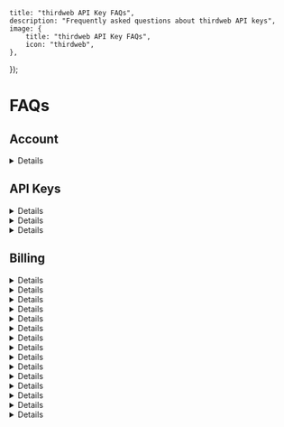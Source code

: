 
	title: "thirdweb API Key FAQs",
	description: "Frequently asked questions about thirdweb API keys",
	image: {
		title: "thirdweb API Key FAQs",
		icon: "thirdweb",
	},
});

# FAQs

## Account

<Details summary="How do I get started with thirdweb?"> 
Learn how to get started in the [Create Account](/account/create-account) guide. 
</Details>

## API Keys

<Details summary="Is the thirdweb API Key free to use?"> 
Yes, API Keys are free to create and use within specified limits which are generous for hobby tier and starter projects. For additional usage, you may need to upgrade to a paid plan. Learn more about our [pricing plans](https://thirdweb.com/pricing). 
</Details>

<Details summary="Can I use thirdweb SDKs without an API key?"> 
Yes, you can use thirdweb SDKs without an API key to override the default infrastructure. You will need to provide and pass in your own services to the SDKs.
</Details>


<Details summary="How do I get my bundle Id for a Unity Native or mobile application?"> 
If you are developing a Unity native or mobile application, you will need to obtain a `bundleId` to restrict the Client ID to your application.

- **Unity Native**, use either of the following options:
  - Log `Utils.GetBundleId()`.
  - Check the platform-specific options in your Project Settings. It is usually formatted as `com.companyName.productName` based on your top-level Project Settings.
- **Mobile (React Native)**

  - **Android**
    - Open the file `<Project>/android/app/build.gradle` and search for the term `applicationId`:
      ```jsx
      android {
          defaultConfig {
          applicationId "com.example.yourproject"
          ...
          }
        }
      ```
  - **iOS**
    - Open the file `<Project>/ios/<Project>/Info.plist` and search for `CFBundleIdentifier`:
      ```jsx
      <key>CFBundleIdentifier</key>
      <string>com.example.yourproject</string>
      ```
  - Programmatically retrieve `bundleId` for iOS or Android

    - Use the `expo-application` package from the `@thirdweb-dev/react-native sdk`

      ```jsx
      import * as Application from "expo-application";

      const bundleId = Application.applicationId;
      ```
</Details>

## Billing

<Details summary="How do I sign up for a thirdweb Pro plan?">
To subscribe to the thirdweb Pro plan, please [contact Sales](https://thirdweb.com/contact-us) for more details about its features and to receive a quote for the monthly subscription fee.
</Details>

<Details summary="How do I update my payment method?">
On your logged in dashboard, navigate to Settings > Billing and next to your selected plan you will see a "Manage Billing" button that will redirect you to the Stripe payment portal to update billing information. See [Manage Billing](/account/billing/manage-billing) for more details.
</Details>

<Details summary="Where can I see my usage history?">
On your logged in dashboard, navigate to Usage > Overview to view your usage history.
</Details>

<Details summary="Is a billing method required for sponsoring transactions on testnet??">
Billing is not required for sponsoring transactions on testnet.
</Details>

<Details summary="Can I unpin content in order to stay on the Starter plan?"> 
Yes, you can unpin content by navigating to Usage > Storage on your dashboard and selecting “Unpin” next to the pinned content you wish to remove.
</Details>

<Details summary="Does unpinned content count towards my storage limit?"> 
No, it does not count towards your storage cap.
</Details>

<Details summary="Can I bring my own IPFS service for my application?"> 
Yes you can, thirdweb is completely interoperable with any IPFS service. You can use your own IPFS service by providing the IPFS endpoint to the thirdweb SDKs.
</Details>

<Details summary="Are the pay-as-you-go Storage Pinning costs monthly or one-time?">
Storage pinning costs are billed monthly.
</Details>

<Details summary="How are RPCs calculated?"> 
RPC usage is calculated by requests per second. When your application makes a request to the blockchain, and you use thirdweb's built-in infrastructure it will count as an RPC request. See [pricing](https://thirdweb.com/pricing) for more details on the limits per plan.
</Details>

<Details summary="How is Storage Pinning calculated?"> 
Storage pinning usage is calculated by GB per file size. When your application uploads files to IPFS, and you use thirdweb's built-in infrastructure, it will count towards your storage pinning limit. See [pricing](https://thirdweb.com/pricing) for more details on the limits per plan.
</Details>

<Details summary="How is Storage Gateway calculated?"> 
Storage gateway usage is calculated by GB per file size. When your application downloads files from IPFS, and you use thirdweb's built-in infrastructure, it will count towards your storage gateway request. See [pricing](https://thirdweb.com/pricing) for more details on the limits per plan.
</Details>

<Details summary="How is Email Wallet (managed recovery code) calculated?"> 
Email wallet (with managed recovery code) usage is calculated by monthly active wallets (i.e. active as defined by at least 1 user log-in via email or social within the billing period month).
</Details>

<Details summary="How are Gasless Payments calculated?"> 
Gasless is calculated by sponsored network fees. See [pricing](https://thirdweb.com/pricing) for more details on the limits per plan.
</Details>

<Details summary="How are Paymaster Payments calculated?"> 
Paymaster usage is calculated by sponsored network fees. See [pricing](https://thirdweb.com/pricing) for more details on the limits per plan.
</Details>

<Details summary="How are Bundler Payments calculated?"> 
Bundler usage is calculated by sponsored network fees. See [pricing](https://thirdweb.com/pricing) for more details on the limits per plan.
</Details>








